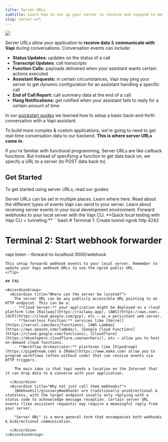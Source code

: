 ```yaml
---
title: Server URLs
subtitle: Learn how to set up your server to receive and respond to messages from Vapi.
slug: server-url
---
```



<Frame caption="Server URLs give Vapi a location to send real-time conversation data (as well as query for data Vapi needs).">
  <img src="./static/images/server-url/overview-graphic.png" />
</Frame>

Server URLs allow your application to **receive data** & **communicate with Vapi** during conversations. Conversation events can include:

- **Status Updates:** updates on the status of a call
- **Transcript Updates**: call transcripts
- **Function Calls:** payloads delivered when your assistant wants certain actions executed
- **Assistant Requests:** in certain circumstances, Vapi may ping your server to get dynamic configuration for an assistant handling a specific call
- **End of Call Report:** call summary data at the end of a call
- **Hang Notifications:** get notified when your assistant fails to reply for a certain amount of time

In our [quickstart guides](/quickstart) we learned how to setup a basic back-and-forth conversation with a Vapi assistant.

To build more complex & custom applications, we're going to need to get real-time conversation data to our backend. **This is where server URLs come in.**

<Info>
  If you're familiar with functional programming, Server URLs are like callback functions. But
  instead of specifying a function to get data back on, we specify a URL to a server (to POST data
  back to).
</Info>

## Get Started

To get started using server URLs, read our guides:

<CardGroup cols={2}>
  <Card
    title="Setting Server URLs"
    icon="link"
    iconType="duotone"
    href="/server-url/setting-server-urls"
  >
    Server URLs can be set in multiple places. Learn where here.
  </Card>
  <Card title="Events" icon="bell-on" iconType="solid" href="/server-url/events">
    Read about the different types of events Vapi can send to your server.
  </Card>
  <Card
    title="Developing Locally"
    icon="laptop-arrow-down"
    iconType="solid"
    href="/server-url/developing-locally"
  >
    Learn about receiving server events in your local development environment.
  </Card>
  <Card
    title="CLI Webhook Testing"
    icon="terminal"
    iconType="solid"
    href="/cli/webhook"
  >
    Forward webhooks to your local server with the Vapi CLI.
  </Card>
</CardGroup>

<Tip>
**Quick local testing with Vapi CLI + tunneling:**
```bash
# Terminal 1: Create tunnel
ngrok http 4242

# Terminal 2: Start webhook forwarder
vapi listen --forward-to localhost:3000/webhook
```
This setup forwards webhook events to your local server. Remember to update your Vapi webhook URLs to use the ngrok public URL.
</Tip>

## FAQ

<AccordionGroup>
  <Accordion title="Where can the server be located?">
    The server URL can be any publicly accessible URL pointing to an HTTP endpoint. This can be a:
    - **Cloud Server:** your application might be deployed on a cloud platform like [Railway](https://railway.app), [AWS](https://aws.com), [GCP](https://cloud.google.com/gcp), etc — as a persistent web server.
    - **Serverless Function:** services like [Vercel](https://vercel.com/docs/functions), [AWS Lambda](https://aws.amazon.com/lambda/), [Google Cloud Functions](https://cloud.google.com/functions), [Cloudflare](https://developers.cloudflare.com/workers/), etc — allow you to host on-demand cloud functions.
    - **Workflow Orchestrator:** platforms like [Pipedream](https://pipedream.com) & [Make](https://www.make.com) allow you to program workflows (often without code) that can receive events via HTTP triggers.

    The main idea is that Vapi needs a location on the Internet that it can drop data to & converse with your application.

  </Accordion>
  <Accordion title="Why not just call them webhooks?">
    [Webhooks](/glossary#webhook) are traditionally unidirectional & stateless, with the target endpoint usually only replying with a status code to acknowledge message reception. Certain server URL events (like assistant requests) may require a meaningful reply from your server.

    "Server URL" is a more general term that encompasses both webhooks & bidirectional communication.

  </Accordion>
</AccordionGroup>
